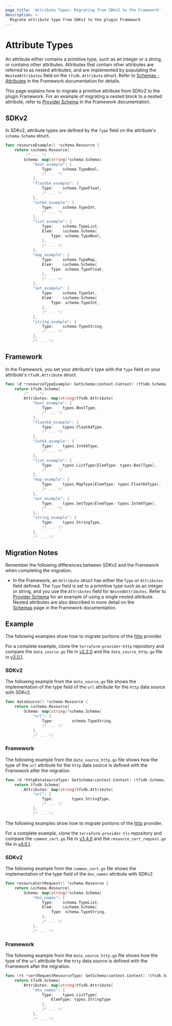```yaml
---
page_title: 'Attribute Types: Migrating from SDKv2 to the Framework'
description: >-
  Migrate attribute type from SDKv2 to the plugin Framework
---
```


# Attribute Types

An attribute either contains a primitive type, such as an integer or a string, or contains other attributes. Attributes
that contain other attributes are referred to as nested attributes, and are implemented by populating the
`NestedAttributes` field on the `tfsdk.Attribute` struct. Refer to
[Schemas - Attributes](/plugin/framework/schemas#type) in the Framework documentation for details.

This page explains how to migrate a primitive attribute from SDKv2 to the plugin Framework. For an example of
migrating a nested block to a nested attribute, refer to [Provider Schema](/plugin/framework/migrating/providers#example-1) in the Framework documentation.

## SDKv2

In SDKv2, attribute types are defined by the `Type` field on the attribute's `schema.Schema` struct.

```go
func resourceExample() *schema.Resource {
    return &schema.Resource{
         /* ... */
        Schema: map[string]*schema.Schema{
            "bool_example": {
                Type:    schema.TypeBool,
                /* ... */
            },
			"float64_example": {
                Type:    schema.TypeFloat,
                /* ... */
            },
			"int64_example": {
                Type:    schema.TypeInt,
                /* ... */
            },
			"list_example": {
                Type:    schema.TypeList,
				Elem:    &schema.Schema{
			        Type: schema.TypeBool,
		        },
                /* ... */
            },
			"map_example": {
                Type:    schema.TypeMap,
				Elem:    &schema.Schema{
			        Type: schema.TypeFloat,
		        },
                /* ... */
            },
			"set_example": {
                Type:    schema.TypeSet,
				Elem:    &schema.Schema{
			        Type: schema.TypeInt,
		        },
                /* ... */
            },
            "string_example": {
                Type:    schema.TypeString,
                /* ... */
            },
            /* ... */
```
## Framework

In the Framework, you set your attribute's type with the `Type` field on your attribute's `tfsdk.Attribute` struct.

```go
func (d *resourceTypeExample) GetSchema(context.Context) (tfsdk.Schema, diag.Diagnostics) {
    return tfsdk.Schema{
        /* ... */
        Attributes: map[string]tfsdk.Attribute{
            "bool_example": {
				Type:    types.BoolType,
				/* ... */
			},
			"float64_example": {
				Type:    types.Float64Type,
				/* ... */
			},
			"int64_example": {
				Type:    types.Int64Type,
				/* ... */
			},
			"list_example": {
				Type:    types.ListType{ElemType: types.BoolType},
				/* ... */
			},
			"map_example": {
				Type:    types.MapType{ElemType: types.Float64Type},
				/* ... */
			},
			"set_example": {
				Type:    types.SetType{ElemType: types.Int64Type},
				/* ... */
			},
			"string_example": {
				Type:    types.StringType,
				/* ... */
			},
            /* ... */
```

## Migration Notes

Remember the following differences between SDKv2 and the Framework when completing the migration.

- In the Framework, an `Attribute` struct has either the `Type` or `Attributes` field defined. The `Type` field is set to
a primitive type such as an integer or string, and you use the `Attributes` field for `NestedAttributes`. Refer to
[Provider Schema](/plugin/framework/migrating/providers#example-1) for an example of using a single
nested attribute. Nested attributes are also described in more detail on the  
[Schemas](https://www.terraform.io/plugin/framework/schemas#attributes-1) page in the Framework documentation.

## Example

The following examples show how to migrate portions of the
[http](https://github.com/hashicorp/terraform-provider-http) provider.

For a complete example, clone the
`terraform-provider-http` repository and compare the `data_source.go` file in
[v2.2.0](https://github.com/hashicorp/terraform-provider-http/blob/v2.2.0/internal/provider/data_source.go)
and the `data_source_http.go` file in
[v3.0.1](https://github.com/hashicorp/terraform-provider-http/blob/v3.0.1/internal/provider/data_source_http.go).

### SDKv2

The following example from the `data_source.go` file shows the implementation of the type field of the `url` attribute
for the `http` data source with SDKv2.

```go
func dataSource() *schema.Resource {
    return &schema.Resource{
        Schema: map[string]*schema.Schema{
            "url": {
                Type:        schema.TypeString,
                /* ... */
            },
            /* ... */
```

### Framework

The following example from the `data_source_http.go` file shows how the type of the `url` attribute for the `http` data
source is defined with the Framework after the migration.

```go
func (d *httpDataSourceType) GetSchema(context.Context) (tfsdk.Schema, diag.Diagnostics) {
    return tfsdk.Schema{
        Attributes: map[string]tfsdk.Attribute{
            "url": {
                Type:        types.StringType,
                /* ... */
            },
            /* ... */
```

The following examples show how to migrate portions of the
[http](https://github.com/hashicorp/terraform-provider-tls) provider.

For a complete example, clone the
`terraform-provider-tls` repository and compare the `common_cert.go` file in
[v3.4.0](https://github.com/hashicorp/terraform-provider-tls/blob/v3.4.0/internal/provider/common_cert.go)
and the `resource_cert_request.go` file in
[v4.0.1](https://github.com/hashicorp/terraform-provider-tls/blob/v4.0.1/internal/provider/resource_cert_request.go).

### SDKv2

The following example from the `common_cert.go` file shows the implementation of the type field of the `dns_names`
attribute with SDKv2.

```go
func resourceCertRequest() *schema.Resource {
    return &schema.Resource{
        Schema: map[string]*schema.Schema{
            "dns_names": {
                Type:    schema.TypeList,
				Elem:    &schema.Schema{
			        Type: schema.TypeString,
		        },
                /* ... */
            },
            /* ... */
```

### Framework

The following example from the `data_source_http.go` file shows how the type of the `url` attribute for the `http` data
source is defined with the Framework after the migration.

```go
func (rt *certRequestResourceType) GetSchema(context.Context) (tfsdk.Schema, diag.Diagnostics) {
    return tfsdk.Schema{
        Attributes: map[string]tfsdk.Attribute{
            "dns_names": {
                Type:    types.ListType{
                    ElemType: types.StringType
                },
                /* ... */
            },
            /* ... */
```
